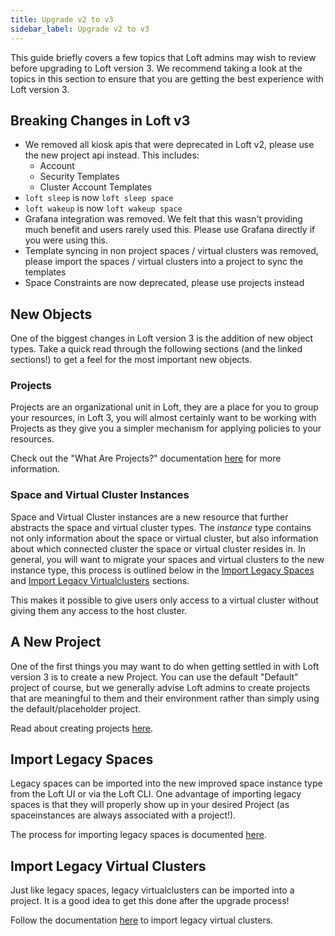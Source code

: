 ```yaml
---
title: Upgrade v2 to v3
sidebar_label: Upgrade v2 to v3
---
```


This guide briefly covers a few topics that Loft admins may wish to review before upgrading
to Loft version 3. We recommend taking a look at the topics in this section to ensure that you are getting the best
experience with Loft version 3.


## Breaking Changes in Loft v3

* We removed all kiosk apis that were deprecated in Loft v2, please use the new project api instead. This includes:
  * Account
  * Security Templates
  * Cluster Account Templates
* `loft sleep` is now `loft sleep space`
* `loft wakeup` is now `loft wakeup space`
* Grafana integration was removed. We felt that this wasn't providing much benefit and users rarely used this. Please use Grafana directly if you were using this.
* Template syncing in non project spaces / virtual clusters was removed, please import the spaces / virtual clusters into a project to sync the templates
* Space Constraints are now deprecated, please use projects instead

## New Objects

One of the biggest changes in Loft version 3 is the addition of new object types. Take a quick
read through the following sections (and the linked sections!) to get a feel for the most
important new objects.


### Projects

Projects are an organizational unit in Loft, they are a place for you to group your resources,
in Loft 3, you will almost certainly want to be working with Projects as they give you a simpler
mechanism for applying policies to your resources.

Check out the "What Are Projects?" documentation [here](../projects/what-are-projects) for more
information.


### Space and Virtual Cluster Instances

Space and Virtual Cluster instances are a new resource that further abstracts the space and
virtual cluster types. The *instance* type contains not only information about the space or
virtual cluster, but also information about which connected cluster the space or virtual cluster
resides in. In general, you will want to migrate your spaces and virtual clusters to the new
instance type, this process is outlined below in the [Import Legacy Spaces](#import-legacy-spaces)
and [Import Legacy Virtualclusters](#import-legacy-virtualclusters) sections.

This makes it possible to give users only access to a virtual cluster without giving them any access
to the host cluster.


## A New Project

One of the first things you may want to do when getting settled in with Loft version 3 is to
create a new Project. You can use the default "Default" project of course, but we generally
advise Loft admins to create projects that are meaningful to them and their environment rather
than simply using the default/placeholder project.

Read about creating projects [here](../projects/create).


## Import Legacy Spaces

Legacy spaces can be imported into the new improved space instance type from the Loft UI or via the
Loft CLI. One advantage of importing legacy spaces is that they will properly show up in your
desired Project (as spaceinstances are always associated with a project!).

The process for importing legacy spaces is documented [here](../spaces/import-namespaces).


## Import Legacy Virtual Clusters

Just like legacy spaces, legacy virtualclusters can be imported into a project. It is a good
idea to get this done after the upgrade process!

Follow the documentation [here](../virtual-clusters/import-vclusters) to import legacy
virtual clusters.


